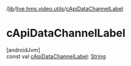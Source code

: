 /[lib](/api-reference/android/v2/home/content)/[live.hms.video.utils](index)/[cApiDataChannelLabel](c-api-data-channel-label)

# cApiDataChannelLabel

[androidJvm]\
const val [cApiDataChannelLabel](c-api-data-channel-label): [String](https://kotlinlang.org/api/latest/jvm/stdlib/kotlin/-string/index.html)

